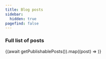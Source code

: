 ```yaml
---
title: Blog posts
sidebar:
  hidden: true
pagefind: false
---
```



### Full list of posts

{(await getPublishablePosts()).map((post) => <LinkToPost slug={post.slug} includeDate />)}
